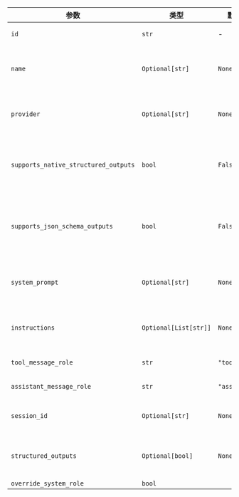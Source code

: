 | 参数                     | 类型                                   | 默认值    | 描述                                                           |
| ------------------------ | -------------------------------------- | -------- | -------------------------------------------------------------- |
| `id`                     | `str`                                  | -        | 要使用的模型的 ID。                                            |
| `name`                   | `Optional[str]`                        | `None`   | 此模型的名称。不会发送到 Model API。                         |
| `provider`               | `Optional[str]`                        | `None`   | 此模型的提供商。不会发送到 Model API。                       |
| `supports_native_structured_outputs` | `bool`                          | `False`  | 模型是否支持原生结构化输出（例如，OpenAI）。                 |
| `supports_json_schema_outputs` | `bool`                               | `False`  | 模型是否需要 JSON schema 进行结构化输出（例如，LMStudio）。 |
| `system_prompt`          | `Optional[str]`                        | `None`   | 来自模型的系统提示，将添加到 Agent。                           |
| `instructions`           | `Optional[List[str]]`                  | `None`   | 来自模型的指令，将添加到 Agent。                               |
| `tool_message_role`      | `str`                                  | `"tool"` | 工具消息的角色。                                               |
| `assistant_message_role` | `str`                                  | `"assistant"` | 助理消息的角色。                                             |
| `session_id`             | `Optional[str]`                        | `None`   | 调用 Agent 或 Workflow 的会话 ID。                             |
| `structured_outputs`     | `Optional[bool]`                       | `None`   | 是否将结构化输出与此模型一起使用。                             |
| `override_system_role`   | `bool`                                 |          |                                                                |